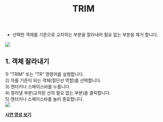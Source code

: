 ﻿---
title: TRIM
---


[image1]: ../../../../../assets/images/commands/trim/image1.png
[image2]: ../../../../../assets/images/commands/trim/image2.png

* 선택한 객체를 기준으로 교차하는 부분을 잘라내어 필요 없는 부분을 제거 합니다.

![][image1]

## **1\. 객체 잘라내기**

1\) “TRIM” 또는 “TR” 명령어를 실행합니다.  
2\) 자를 기준이 되는 객체(절단선 역할)를 선택합니다.  
3\) 엔터키나 스페이스바를 누릅니다.  
4\) 잘라낼 부분(교차된 선의 필요 없는 부분)을 클릭합니다.  
5\) 엔터키나 스페이스바를 눌러 종료합니다.  
![][image2]

[**<Icon name="youtube" class="emoji"/> 시연 영상 보기**](https://youtu.be/wgC2ma-wI1I) 


